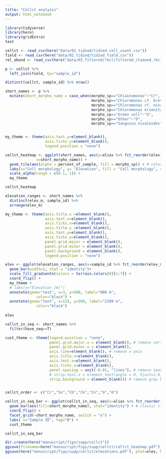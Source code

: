 ```yaml
---
title: "Cellct analysis"
output: html_notebook
---
```


```r
library(tidyverse)
library(here)
library(gridExtra)
test
```

```r
cellct <- read_csv(here("data/02_tidied/tidied.cell_count.csv"))
field <- read_csv(here("data/02_tidied/tidied_field.csv"))
rel_abund <- read_csv(here("data/03_filtered/rbcl/filtered_cleaned_rbcl_rel_abund.csv"))
```

```r
p <- cellct %>% 
  left_join(field, by="sample_id")

distinct(cellct, sample_id) %>% nrow()

short_names <- p %>% 
  mutate(short_morpho_name = case_when(morpho_sp=="Chlainomonas"~"Cr",
                                       morpho_sp=="Chloromonas cf. brevispina"~"Cb",
                                       morpho_sp=="Chloromonas cf. nivalis"~"Cn",
                                       morpho_sp=="Chloromonas krienitzii"~"Ck",
                                       morpho_sp=="Green cell"~"G",
                                       morpho_sp=="Other"~"O",
                                       morpho_sp=="Sanguina nivaloides"~"Sn"))


my_theme <- theme(axis.text.y=element_blank(),
                  axis.ticks.y=element_blank(), 
                  legend.position = "none")

cellct_heatmap <- ggplot(short_names, aes(y=alias %>% fct_reorder(elev_m), 
              x=short_morpho_name)) +
  geom_tile(aes(alpha = percent_of_sample, fill = morpho_sp)) + # color = "white" %>% fct_reorder(morpho_order)
  labs(x="Cell morphology", y= "Elevation", fill = "Cell morphology", alpha="Relative abundance") +
  scale_alpha(range = c(0.1, 1)) +
  my_theme

cellct_heatmap
```

```r
elevation_ranges <- short_names %>% 
  distinct(elev_m, sample_id) %>% 
  arrange(elev_m)

my_theme <- theme(axis.title.x =element_blank(),
                  axis.text.x=element_blank(),
                  axis.ticks.x=element_blank(),
                  axis.title.y =element_blank(),
                  axis.text.y=element_blank(),
                  axis.ticks.y=element_blank(),
                  panel.grid.major = element_blank(),
                  panel.grid.minor = element_blank(),
                  panel.background = element_blank(),
                  legend.position = "none")

elev <- ggplot(elevation_ranges, aes(x=sample_id %>% fct_reorder(elev_m), y=2200-elev_m, fill=elev_m))+
  geom_bar(width=1, stat = "identity")+
  scale_fill_gradientn(colors = terrain.colors(8)[1:7]) +
  coord_flip() +
  my_theme +
  # labs(y="Elevation (m)")
  annotate(geom="text", x=3, y=500, label="800 m",
              color="black") +
  annotate(geom="text", x=115, y=500, label="2200 m",
              color="black")
  
elev
```

```r
cellct_in_seq <- short_names %>% 
  filter(have_seq==T)

cust_theme <- theme(legend.position = "none",
                    panel.grid.major.x = element_blank(), # remove vertical lines in background
                    panel.grid.minor.x = element_blank(),
                    axis.line=element_blank(), # remove x axis
                    axis.title.x=element_blank(), 
                    axis.text.x=element_blank(),
                    axis.ticks.x=element_blank(),
                    panel.spacing = unit(-0.01, "lines"), # remove space between facet panels
                    # strip.text.x = element_text(angle = 0, hjust=1.0, vjust = 0.8), # rotate facet labels 90
                    strip.background = element_blank()) # remove grey boxes around facet labs


cellct_order <- c("Cr","Sn","Cb","Ck","Cn","G","O")

cellct_in_seq_bar <- ggplot(cellct_in_seq, aes(x=alias %>% fct_reorder(elev_m), y=percent_of_sample)) +
  geom_bar(aes(fill=short_morpho_name), stat="identity") + # classic stacked relative abundance plot
  coord_flip() +
  facet_grid(~short_morpho_name, switch = "x") +
  labs( x="Sample ID", tag="B") +
  cust_theme

cellct_in_seq_bar
```



```r
dir.create(here("manuscript/figs/supp/cellct"))
ggsave(filename=here("manuscript/figs/supp/cellct/cellct_heatmap.pdf"), plot=cellct_heatmap, height = 7, width = 3)
ggsave(here("manuscript/figs/supp/cellct/elevations.pdf"), plot=elev, height=7, width=1)
```

